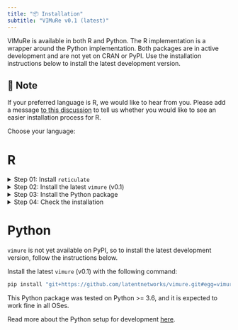 ---
title: "📦 Installation"
subtitle: "VIMuRe v0.1 (latest)"
---

VIMuRe is available in both R and Python. The R implementation is a wrapper around the Python implementation. Both packages are in active development and are not yet on CRAN or PyPI. Use the installation instructions below to install the latest development version.

::: callout-note

## 📢 Note

If your preferred language is R, we would like to hear from you. Please add a message [to this discussion](https://github.com/latentnetworks/vimure/discussions/66) to tell us whether you would like to see an easier installation process for R.
:::

Choose your language:


::: panel-tabset

# R

<details><summary>Step 01: Install `reticulate`</summary>

## Step 01: Install `reticulate`

Open your R console and type the following command:

```r
install.packages("reticulate")
```

::: {.callout-note collapse="true"}
## Why do I need this package?

- Our core code is written in python, so we use `reticulate` to integrate our model in R. This package allows you to use Python within your R session in a seamless, high-performance interoperable way. 

- `reticulate` will look for the python installed on your computer. If for some reason it cannot find it, you may be prompted to download and install [miniconda](https://docs.conda.io/en/latest/miniconda.html). 

    - [miniconda](https://docs.conda.io/en/latest/miniconda.html) is the recommended installation method for most users, as it is easier to ensure that the newly installed python is isolated from other python installs you have in your system. 

    - If you initially declined the [miniconda](https://docs.conda.io/en/latest/miniconda.html) installation prompt, you can later manually install [miniconda](https://docs.conda.io/en/latest/miniconda.html) by running `reticulate::install_miniconda()`.

:::

<p style="margin-bottom: 2rem;"></p>
</details>


<details><summary>Step 02: Install the latest `vimure` (v0.1) </summary>

## Step 02: Install the latest `vimure` (v0.1)

In your R console, type the following commands:

```r
require(devtools)
devtools::install_github("latentnetworks/vimure", subdir="src/R", ref="main")
```

Check out [devtools](https://devtools.r-lib.org/) package documentation if you are not familiar with it.

<p style="margin-bottom: 2rem;"></p>

</details>

<details><summary>Step 03: Install the Python package</summary>

## Step 03: Install the Python package 

You **must** install the python package before using the R package. This is because the R package is a wrapper around the Python package. You can do this without leaving R, though. Just type the following command in your R console:

```r
require(vimure)
vimure::install_vimure()
```

If you are not using RStudio, i.e., you are using R in the terminal, you may need to restart your R session after installing the Python package.

Not a fan of having to do this python setup? Please add a message [to this discussion](https://github.com/latentnetworks/vimure/discussions/66) to tell us you would like to see an easier installation process for R.

<p style="margin-bottom: 2rem;"></p>

</details>

<details><summary>Step 04: Check the installation</summary>

### Step 04: Check the installation

To confirm that the installation was successful, run the following command:

```r
library(vimure)
vimure::vm_config()
```

You should see something like the following:

```r
#> Loaded vimure version
#> Vimure v (...)
#> Python v3.x (...)
```

</details>


# Python

`vimure` is not yet available on PyPI, so to install the latest development version, follow the instructions below.

Install the latest `vimure` (v0.1) with the following command:

```bash
pip install "git+https://github.com/latentnetworks/vimure.git#egg=vimure&subdirectory=src/python/"
```

This Python package was tested on Python >= 3.6, and it is expected to work fine in all OSes.

Read more about the Python setup for development [here](https://github.com/latentnetworks/vimure/blob/develop/src/python/README.md).

:::
